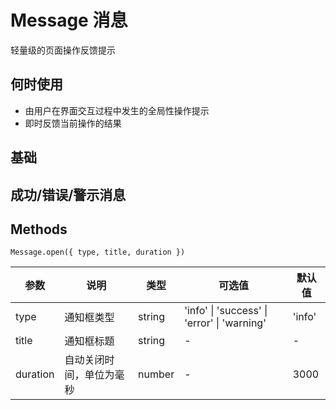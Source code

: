 # Message 消息
轻量级的页面操作反馈提示

## 何时使用

- 由用户在界面交互过程中发生的全局性操作提示
- 即时反馈当前操作的结果

## 基础


<DemoBase />

## 成功/错误/警示消息


<DemoType />

## Methods

`Message.open({ type, title, duration })`

| 参数     | 说明                     | 类型   | 可选值                                      | 默认值 |
| -------- | ------------------------ | ------ | ------------------------------------------- | ------ |
| type     | 通知框类型               | string | 'info' \| 'success' \| 'error' \| 'warning' | 'info' |
| title    | 通知框标题               | string | -                                           | -      |
| duration | 自动关闭时间，单位为毫秒 | number | -                                           | 3000   |
